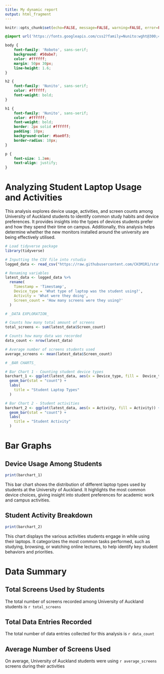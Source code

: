 ---
title: My dynamic report
output: html_fragment
---

```{r setup, include=FALSE}
knitr::opts_chunk$set(echo=FALSE, message=FALSE, warning=FALSE, error=FALSE)

```

```{css}
@import url('https://fonts.googleapis.com/css2?family=Nunito:wght@300;400;700&display=swap');

body {
    font-family: 'Roboto', sans-serif;
    background: #50abe7;
    color: #ffffff;
    margin: 50px 30px;
    line-height: 1.6;
}

h2 {
    font-family: 'Nunito', sans-serif;
    color: #ffffff;
    font-weight: bold;
}

h1 {
    font-family: 'Nunito', sans-serif;
    color: #ffffff;
    font-weight: bold;
    border: 2px solid #ffffff;
    padding: 10px;
    background-color: #bae0f3;
    border-radius: 10px;
}

p {
    font-size: 1.2em;
    text-align: justify;
}

```

# Analyzing Student Laptop Usage and Activities

This analysis explores device usage, activities, and screen counts among University of Auckland students to identify common study habits and device preferences. It provides insights into the types of devices students prefer and how they spend their time on campus. Additionally, this analysis helps determine whether the new monitors installed around the university are being effectively utilised.

```{r}
# Load tidyverse package
library(tidyverse)

# Inputting the CSV file into rstudio
logged_data <- read_csv("https://raw.githubusercontent.com/CH3M1R1/stats220/refs/heads/main/STATS%20220%20-%20Project%202%20(Responses)%20-%20Form%20responses%201.csv")

# Renaming variables
latest_data <- logged_data %>%
  rename(
    Timestamp = 'Timestamp',
    Device_type = 'What type of laptop was the student using?',
    Activity = 'What were they doing',
    Screen_count = 'How many screens were they using?'
  )

# _DATA EXPLORATION_

# Counts how many total amount of screens 
total_screens <- sum(latest_data$Screen_count)

# Counts how many data was recorded
data_count <- nrow(latest_data)

# Average number of screens students used
average_screens <- mean(latest_data$Screen_count)

# _BAR CHARTS_

# Bar Chart 1 - Counting student device types
barchart_1 <- ggplot(latest_data, aes(x = Device_type, fill =  Device_type)) +
  geom_bar(stat = "count") +
  labs(
    title = "Student Laptop Types"
  )

# Bar Chart 2 - Student activities
barchart_2 <- ggplot(latest_data, aes(x = Activity, fill = Activity)) +
  geom_bar(stat = "count") +
  labs(
    title = "Student Activity"
  )

```

# Bar Graphs

## Device Usage Among Students

```{r}
print(barchart_1)
```

This bar chart shows the distribution of different laptop types used by students at the University of Auckland. It highlights the most common device choices, giving insight into student preferences for academic work and campus activities.

## Student Activity Breakdown
```{r}
print(barchart_2)
```

This chart displays the various activities students engage in while using their laptops. It categorizes the most common tasks performed, such as studying, browsing, or watching online lectures, to help identify key student behaviors and priorities.

# Data Summary

## Total Screens Used by Students
The total number of screens recorded among University of Auckland students is `r total_screens`

## Total Data Entries Recorded
The total number of data entries collected for this analysis is `r data_count`

## Average Number of Screens Used
On average, University of Auckland students were using `r average_screens` screens during their activities
